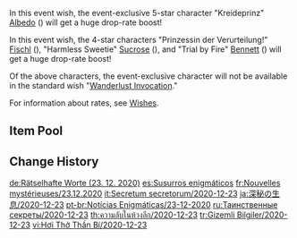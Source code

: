 {{Wish
|name              = Secretum Secretorum 2020-12-23
|image             = Secretum Secretorum 2020-12-23.png
|type              = Character Event
|duration          = event
|time_start        = 2020-12-23 10:00:00
|time_start_offset = GMT+8
|time_end          = 2021-01-12 15:59:59
|link              = https://genshin.hoyoverse.com/en/news/detail/7491
|preceding         = Gentry of Hermitage/2020-12-01
|succeeding        = Adrift in the Harbor/2021-01-12
|alongside         = Epitome Invocation/2020-12-23
|next              = Secretum Secretorum/2021-11-24
}}
In this event wish, the event-exclusive 5-star character "Kreideprinz" [[Albedo]] ({{Geo}}) will get a huge drop-rate boost!

In this event wish, the 4-star characters "Prinzessin der Verurteilung!" [[Fischl]] ({{Electro}}), "Harmless Sweetie" [[Sucrose]] ({{Anemo}}), and "Trial by Fire" [[Bennett]] ({{Pyro}}) will get a huge drop-rate boost!

Of the above characters, the event-exclusive character will not be available in the standard wish "[[Wanderlust Invocation]]."

For information about rates, see [[Wishes]].

==Item Pool==
{{Wish Pool
|^Albedo
|^Fischl
|^Sucrose
|^Bennett
|Diluc
|Jean
|Keqing
|Mona
|Qiqi
|Barbara
|Beidou
|Chongyun
|Diona
|Ningguang
|Noelle
|Razor
|Xiangling
|Xingqiu
|Xinyan
|Dragon's Bane
|Eye of Perception
|Favonius Codex
|Favonius Greatsword
|Favonius Lance
|Favonius Sword
|Favonius Warbow
|Lion's Roar
|Rainslasher
|Rust
|Sacrificial Bow
|Sacrificial Fragments
|Sacrificial Greatsword
|Sacrificial Sword
|The Bell
|The Flute
|The Stringless
|The Widsith
|Black Tassel
|Bloodtainted Greatsword
|Cool Steel
|Debate Club
|Emerald Orb
|Ferrous Shadow
|Harbinger of Dawn
|Magic Guide
|Raven Bow
|Sharpshooter's Oath
|Skyrider Sword
|Slingshot
|Thrilling Tales of Dragon Slayers
}}

==Change History==
{{Change History|1.2}}
<!--
==References==
{{Reflist}}-->

[[de:Rätselhafte Worte (23. 12. 2020)]]
[[es:Susurros enigmáticos]]
[[fr:Nouvelles mystérieuses/23.12.2020]]
[[it:Secretum secretorum/2020-12-23]]
[[ja:深秘の生息/2020-12-23]]
[[pt-br:Notícias Enigmáticas/23-12-2020]]
[[ru:Таинственные секреты/2020-12-23]]
[[th:ความลับในห้วงลึก/2020-12-23]]
[[tr:Gizemli Bilgiler/2020-12-23]]
[[vi:Hơi Thở Thần Bí/2020-12-23]]